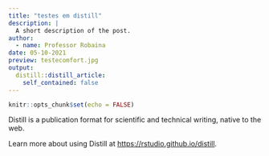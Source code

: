 ```yaml
---
title: "testes em distill"
description: |
  A short description of the post.
author:
  - name: Professor Robaina
date: 05-10-2021
preview: testecomfort.jpg
output:
  distill::distill_article:
    self_contained: false
---
```



```r
knitr::opts_chunk$set(echo = FALSE)
```

Distill is a publication format for scientific and technical writing, native to the web.

Learn more about using Distill at <https://rstudio.github.io/distill>.



